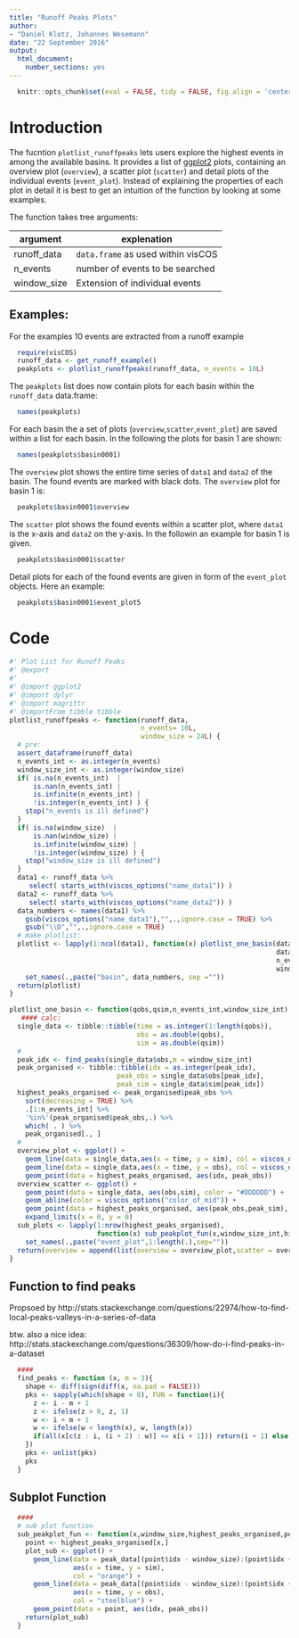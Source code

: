 ```yaml
---
title: "Runoff Peaks Plots"
author: 
- "Daniel Klotz, Johannes Wesemann"
date: "22 September 2016"
output:
  html_document:
    number_sections: yes
---
```


```r
  knitr::opts_chunk$set(eval = FALSE, tidy = FALSE, fig.align = 'center')
```

# Introduction
The fucntion `plotlist_runoffpeaks` lets users explore the highest events in 
among the available basins. It provides a list of [ggplot2](http://ggplot2.org/) 
plots, containing an overview plot (`overview`), a scatter plot (`scatter`) 
and detail plots of the individual events (`event_plot`). Instead of 
explaining the properties of each plot in detail it is best to get an intuition 
of the function by looking at some examples. 

The function takes tree arguments: 

argument | explenation 
-------- | ------------
runoff_data | `data.frame` as used within visCOS
n_events | number of events to be searched 
window_size | Extension of individual events 

## Examples:
For the examples 10 events are extracted from a runoff example
```r
  require(visCOS)
  runoff_data <- get_runoff_example()
  peakplots <- plotlist_runoffpeaks(runoff_data, n_events = 10L)
```

The `peakplots` list does now contain plots for each basin within the 
`runoff_data` data.frame: 
```r
  names(peakplots)
```

For each basin the a set of plots (`overview`,`scatter`,`event_plot`) are saved 
within a list for each basin. In the following the plots for basin 1 are shown:
```r
  names(peakplots$basin0001)
```

The `overview` plot shows the entire time series of `data1` and `data2` of the 
basin. The found events are marked with black dots. The `overview` plot for 
basin 1 is:
```r
  peakplots$basin0001$overview
```

The `scatter` plot shows the found events within a scatter plot, where  `data1` 
is the x-axis and `data2` on the y-axis. In the followin an example for basin 1
is given.
```r
  peakplots$basin0001$scatter
```

Detail plots for each of the found events are given in form of the `event_plot`
objects. Here an example:
```r
  peakplots$basin0001$event_plot5
```


# Code
```r
#' Plot List for Runoff Peaks 
#' @export
#' 
#' @import ggplot2 
#' @import dplyr 
#' @import magrittr
#' @importFrom tibble tibble
plotlist_runoffpeaks <- function(runoff_data,
                                 n_events= 10L,
                                 window_size = 24L) {
  # pre:
  assert_dataframe(runoff_data)
  n_events_int <- as.integer(n_events) 
  window_size_int <- as.integer(window_size)
  if( is.na(n_events_int)  | 
      is.nan(n_events_int) | 
      is.infinite(n_events_int) | 
      !is.integer(n_events_int) ) {
    stop("n_events is ill defined")
  }
  if( is.na(window_size)  | 
      is.nan(window_size) | 
      is.infinite(window_size) | 
      !is.integer(window_size) ) {
    stop("window_size is ill defined")
  }
  data1 <- runoff_data %>%
     select( starts_with(viscos_options("name_data1")) )
  data2 <- runoff_data %>%
     select( starts_with(viscos_options("name_data2")) )
  data_numbers <- names(data1) %>%
    gsub(viscos_options("name_data1"),"",.,ignore.case = TRUE) %>% 
    gsub("\\D","",.,ignore.case = TRUE)
  # make plotlist: 
  plotlist <- lapply(1:ncol(data1), function(x) plotlist_one_basin(data1[,x],
                                                                   data2[,x],
                                                                   n_events_int, 
                                                                   window_size_int)) %>%
    set_names(.,paste("basin", data_numbers, sep =""))
  return(plotlist)
}
```


```r
plotlist_one_basin <- function(qobs,qsim,n_events_int,window_size_int) {
   #### calc:
  single_data <- tibble::tibble(time = as.integer(1:length(qobs)),
                                obs = as.double(qobs),
                                sim = as.double(qsim))
  #
  peak_idx <- find_peaks(single_data$obs,m = window_size_int)
  peak_organised <- tibble::tibble(idx = as.integer(peak_idx), 
                           peak_obs = single_data$obs[peak_idx], 
                           peak_sim = single_data$sim[peak_idx])
  highest_peaks_organised <- peak_organised$peak_obs %>% 
    sort(decreasing = TRUE) %>% 
    .[1:n_events_int] %>%
    '%in%'(peak_organised$peak_obs,.) %>% 
    which( . ) %>% 
    peak_organised[., ]
  #
  overview_plot <- ggplot() +
    geom_line(data = single_data,aes(x = time, y = sim), col = viscos_options("color_data2")) + 
    geom_line(data = single_data,aes(x = time, y = obs), col = viscos_options("color_data1")) + 
    geom_point(data = highest_peaks_organised, aes(idx, peak_obs))
  overview_scatter <- ggplot() + 
    geom_point(data = single_data, aes(obs,sim), color = "#DDDDDD") +
    geom_abline(color = viscos_options("color_of_mid")) +
    geom_point(data = highest_peaks_organised, aes(peak_obs,peak_sim), size = 4) +
    expand_limits(x = 0, y = 0) 
  sub_plots <- lapply(1:nrow(highest_peaks_organised),
                      function(x) sub_peakplot_fun(x,window_size_int,highest_peaks_organised,single_data) ) %>%
    set_names(.,paste("event_plot",1:length(.),sep=""))
  return(overview = append(list(overview = overview_plot,scatter = overview_scatter), sub_plots))
}
```

## Function to find peaks
Propsoed by http://stats.stackexchange.com/questions/22974/how-to-find-local-peaks-valleys-in-a-series-of-data

btw. also a nice idea: http://stats.stackexchange.com/questions/36309/how-do-i-find-peaks-in-a-dataset
```r
  ####
  find_peaks <- function (x, m = 3){
    shape <- diff(sign(diff(x, na.pad = FALSE)))
    pks <- sapply(which(shape < 0), FUN = function(i){
      z <- i - m + 1
      z <- ifelse(z > 0, z, 1)
      w <- i + m + 1
      w <- ifelse(w < length(x), w, length(x))
      if(all(x[c(z : i, (i + 2) : w)] <= x[i + 1])) return(i + 1) else return(numeric(0))
    })
    pks <- unlist(pks)
    pks
  }
```

## Subplot Function 
```r
  ####
  # sub plot function
  sub_peakplot_fun <- function(x,window_size,highest_peaks_organised,peak_data) {
    point <- highest_peaks_organised[x,]
    plot_sub <- ggplot() +
      geom_line(data = peak_data[(point$idx - window_size):(point$idx + window_size),],
                aes(x = time, y = sim), 
                col = "orange") + 
      geom_line(data = peak_data[(point$idx - window_size):(point$idx + window_size),],
                aes(x = time, y = obs), 
                col = "steelblue") + 
      geom_point(data = point, aes(idx, peak_obs))
    return(plot_sub)
  }
```








